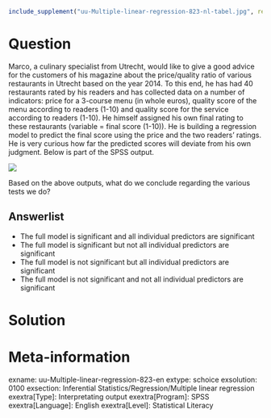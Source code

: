 ```r
include_supplement("uu-Multiple-linear-regression-823-nl-tabel.jpg", recursive = TRUE)
```

Question
========
Marco, a culinary specialist from Utrecht, would like to give a good advice for the customers of his magazine about the price/quality ratio of various restaurants in Utrecht based on the year 2014. To this end, he has had 40 restaurants rated by his readers and has collected data on a number of indicators: price for a 3-course menu (in whole euros), quality score of the menu according to readers (1-10) and quality score for the service according to readers (1-10). He himself assigned his own final rating to these restaurants (variable = final score (1-10)). He is building a regression model to predict the final score using the price and the two readers' ratings. He is very curious how far the predicted scores will deviate from his own judgment. Below is part of the SPSS output.

![](uu-Multiple-linear-regression-823-nl-tabel.jpg)

Based on the above outputs, what do we conclude regarding the various tests we do?

Answerlist
----------
* The full model is significant and all individual predictors are significant
* The full model is significant but not all individual predictors are significant
* The full model is not significant but all individual predictors are significant
* The full model is not significant and not all individual predictors are significant


Solution
========

Meta-information
================
exname: uu-Multiple-linear-regression-823-en
extype: schoice
exsolution: 0100
exsection: Inferential Statistics/Regression/Multiple linear regression
exextra[Type]: Interpretating output
exextra[Program]: SPSS
exextra[Language]: English
exextra[Level]: Statistical Literacy